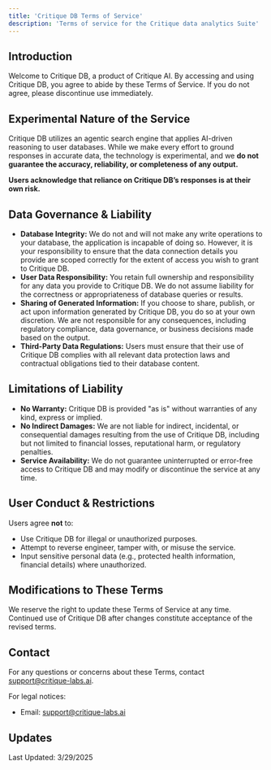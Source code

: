 ```yaml
---
title: 'Critique DB Terms of Service'
description: 'Terms of service for the Critique data analytics Suite'
---
```


## Introduction
Welcome to Critique DB, a product of Critique AI. By accessing and using Critique DB, you agree to abide by these Terms of Service. If you do not agree, please discontinue use immediately.

## Experimental Nature of the Service
Critique DB utilizes an agentic search engine that applies AI-driven reasoning to user databases. While we make every effort to ground responses in accurate data, the technology is experimental, and we **do not guarantee the accuracy, reliability, or completeness of any output.** 

**Users acknowledge that reliance on Critique DB’s responses is at their own risk.**

## Data Governance & Liability
- **Database Integrity:** We do not and will not make any write operations to your database, the application is incapable of doing so. However, it is your responsibility to ensure that the data connection details you provide are scoped correctly for the extent of access you wish to grant to Critique DB.
- **User Data Responsibility:** You retain full ownership and responsibility for any data you provide to Critique DB. We do not assume liability for the correctness or appropriateness of database queries or results.
- **Sharing of Generated Information:** If you choose to share, publish, or act upon information generated by Critique DB, you do so at your own discretion. We are not responsible for any consequences, including regulatory compliance, data governance, or business decisions made based on the output.
- **Third-Party Data Regulations:** Users must ensure that their use of Critique DB complies with all relevant data protection laws and contractual obligations tied to their database content. 

## Limitations of Liability
- **No Warranty:** Critique DB is provided "as is" without warranties of any kind, express or implied.
- **No Indirect Damages:** We are not liable for indirect, incidental, or consequential damages resulting from the use of Critique DB, including but not limited to financial losses, reputational harm, or regulatory penalties.
- **Service Availability:** We do not guarantee uninterrupted or error-free access to Critique DB and may modify or discontinue the service at any time.

## User Conduct & Restrictions
Users agree **not** to:
- Use Critique DB for illegal or unauthorized purposes.
- Attempt to reverse engineer, tamper with, or misuse the service.
- Input sensitive personal data (e.g., protected health information, financial details) where unauthorized.

## Modifications to These Terms
We reserve the right to update these Terms of Service at any time. Continued use of Critique DB after changes constitute acceptance of the revised terms.

## Contact
For any questions or concerns about these Terms, contact support@critique-labs.ai.


For legal notices:
- Email: support@critique-labs.ai

## Updates
Last Updated: 3/29/2025 